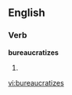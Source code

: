 
==English==

===Verb===
'''bureaucratizes'''

# {{third-person singular of|[[bureaucratize]]}}

[[vi:bureaucratizes]]
